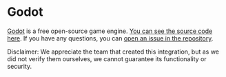 # Godot

[Godot](https://docs.godotengine.org/en/stable/) is a free open-source game engine.
[You can see the source code here](https://github.com/Digital-Avatars-and-Robotics/MUDxGodot).
If you have any questions, you can [open an issue in the repository](https://github.com/Digital-Avatars-and-Robotics/MUDxGodot/issues).

Disclaimer: We appreciate the team that created this integration, but as we did not verify them ourselves, we cannot guarantee its functionality or security.
